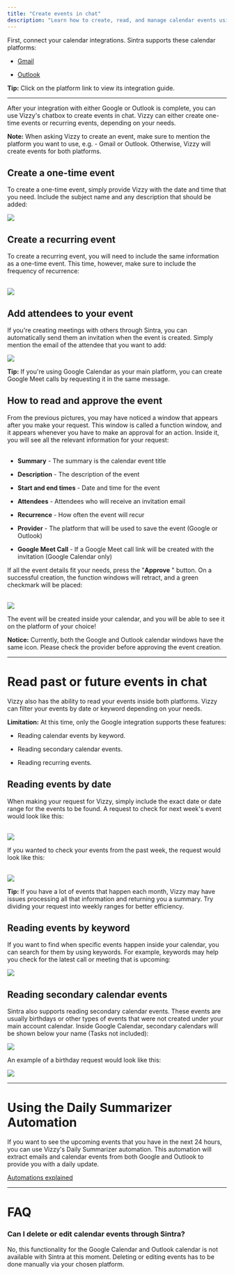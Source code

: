 ```yaml
---
title: "Create events in chat"
description: "Learn how to create, read, and manage calendar events using Sintra AI."
---
```


First, connect your calendar integrations. Sintra supports these calendar platforms:

  * [Gmail](https://help.sintra.ai/en/articles/10383940-integrating-your-google-account-to-sintra)

  * [Outlook](https://help.sintra.ai/en/articles/10383990-integrating-your-microsoft-account-to-sintra)




**Tip:** Click on the platform link to view its integration guide.

* * *


After your integration with either Google or Outlook is complete, you can use Vizzy's chatbox to create events in chat. Vizzy can either create one-time events or recurring events, depending on your needs.

**Note:** When asking Vizzy to create an event, make sure to mention the platform you want to use, e.g. - Gmail or Outlook. Otherwise, Vizzy will create events for both platforms.

## Create a one-time event

To create a one-time event, simply provide Vizzy with the date and time that you need. Include the subject name and any description that should be added:

![](https://downloads.intercomcdn.com/i/o/s36tbegb/1537671814/0b459c8df37ab94316098561d41b/image.png?expires=1754573400&signature=6d582ba393f6b82bf31e3f4e853c30ee87b5b0b9fe32d07cc7baf7357a38ad01&req=dSUkEc95nIleXfMW1HO4zYTjCsCsBaYXhZL%2FjyZRGYXuENcAGEL7JadLNivm%0AwHh%2B%0A)

## Create a recurring event

To create a recurring event, you will need to include the same information as a one-time event. This time, however, make sure to include the frequency of recurrence:  
​

![](https://downloads.intercomcdn.com/i/o/s36tbegb/1537718412/de15c5dcbb0f9acc4ad3c668c820/image.png?expires=1754573400&signature=0902725c0197ddbdf428f057d2bfb9657a239b10dc6800e141d7fff6cfce1b4a&req=dSUkEc5%2FlYVeW%2FMW1HO4zcZlpjnGb7PD8AjvTNYN5uPiR7Ld1xepsthWzius%0Aveht%0A)

## Add attendees to your event

If you're creating meetings with others through Sintra, you can automatically send them an invitation when the event is created. Simply mention the email of the attendee that you want to add:

![](https://downloads.intercomcdn.com/i/o/s36tbegb/1537756337/5fbc85b8c16d8edc2ae499a1a238/image.png?expires=1754573400&signature=fc4462398982b23dc8369310db06f76b694d100d86ac6731c0f20114f3d3409c&req=dSUkEc57m4JcXvMW1HO4zVqIaz6rMQg1fQlK02RS851fpOVC50KUhxnaiqxi%0AYiC1%0A)

**Tip:** If you're using Google Calendar as your main platform, you can create Google Meet calls by requesting it in the same message.

## How to read and approve the event

From the previous pictures, you may have noticed a window that appears after you make your request. This window is called a function window, and it appears whenever you have to make an approval for an action. Inside it, you will see all the relevant information for your request:  
​

  * **Summary** \- The summary is the calendar event title

  * **Description** \- The description of the event

  * **Start and end times** \- Date and time for the event

  * **Attendees** \- Attendees who will receive an invitation email

  * **Recurrence** \- How often the event will recur

  * **Provider** \- The platform that will be used to save the event (Google or Outlook)

  * **Google Meet Call** \- If a Google Meet call link will be created with the invitation (Google Calendar only)




If all the event details fit your needs, press the "**Approve** " button. On a successful creation, the function windows will retract, and a green checkmark will be placed:  
​

![](https://downloads.intercomcdn.com/i/o/s36tbegb/1537798418/6190a8ecb194691ccaea440e161c/image.png?expires=1754573400&signature=a835efdefa5e1a8d5aa32842d435680bb1a5066f5d9c611a97b838b511e0f9d8&req=dSUkEc53lYVeUfMW1HO4zYv7HZcWUMp3bpDozSJ4VlIcz8HER%2FIskeFIHKtQ%0AUIbM%0A)

  
The event will be created inside your calendar, and you will be able to see it on the platform of your choice!

**Notice:** Currently, both the Google and Outlook calendar windows have the same icon. Please check the provider before approving the event creation.

* * *

# Read past or future events in chat

Vizzy also has the ability to read your events inside both platforms. Vizzy can filter your events by date or keyword depending on your needs.

**Limitation:** At this time, only the Google integration supports these features:

  * Reading calendar events by keyword.

  * Reading secondary calendar events.

  * Reading recurring events.




## Reading events by date

When making your request for Vizzy, simply include the exact date or date range for the events to be found. A request to check for next week's event would look like this:  
​

![](https://downloads.intercomcdn.com/i/o/s36tbegb/1537975581/40102514d2bb9ac4e78e99ded90a/image.png?expires=1754573400&signature=0429b9223474b5fe4ede5dfd512cc3d9969569f99efba1ee386b39c26669341b&req=dSUkEcB5mIRXWPMW1HO4zT3EA0uO4%2B98p3MncP5DezrsP9REYPxSGRxRXwPO%0AQjfG%0A)

  
If you wanted to check your events from the past week, the request would look like this:   
​

![](https://downloads.intercomcdn.com/i/o/s36tbegb/1537977849/51f7bdf03442b4c1759e973e2283/image.png?expires=1754573400&signature=fb53062227f5d17c605e04b1deb1d37517202e6859d7f3f626b223c867249a75&req=dSUkEcB5molbUPMW1HO4zUml1dVPsj14g1HzmnBG5rV5dq9q56541CNcTGcR%0ATDpQ%0A)

**Tip:** If you have a lot of events that happen each month, Vizzy may have issues processing all that information and returning you a summary. Try dividing your request into weekly ranges for better efficiency.

## Reading events by keyword

If you want to find when specific events happen inside your calendar, you can search for them by using keywords. For example, keywords may help you check for the latest call or meeting that is upcoming: 

![](https://downloads.intercomcdn.com/i/o/s36tbegb/1538022039/2c2cd63c6359755042a72d37a2ea/image.png?expires=1754573400&signature=a6c48a6a6c560f121ee6519a1c41ae7ea078f7b610d9d51f8c0003cca14cd59d&req=dSUkHsl8n4FcUPMW1HO4zWjzK2ulBWuDCaFtSrdXusIkobyFHZQKiN9wmbaN%0AMADn%0A)

## Reading secondary calendar events

Sintra also supports reading secondary calendar events. These events are usually birthdays or other types of events that were not created under your main account calendar. Inside Google Calendar, secondary calendars will be shown below your name (Tasks not included):

![](https://downloads.intercomcdn.com/i/o/s36tbegb/1538219042/f0c261bc92290adc941d04580faa/image.png?expires=1754573400&signature=2833a99a65b25eab23ac2e1d173b5dd6a0bba244bba23d8e256fdb9812629456&req=dSUkHst%2FlIFbW%2FMW1HO4zXD9f3L%2BjBaK2OCOcktc9lD0c0kB3Hk02FfVCBgZ%0Arh10%0A)

An example of a birthday request would look like this:

![](https://downloads.intercomcdn.com/i/o/s36tbegb/1538025220/bfdc52f915fc4b10befb8c81be56/image.png?expires=1754573400&signature=bf20ec57eb10b7fa1c1368f803ed4220614ea456f63c9a3e4b524c13f831993c&req=dSUkHsl8mINdWfMW1HO4zdRNiQOYBhNJxJDQ0P7SxQ5p%2FgtDPPuMbvuOUkAM%0AGkLL%0A)

* * *

# Using the Daily Summarizer Automation

If you want to see the upcoming events that you have in the next 24 hours, you can use Vizzy's Daily Summarizer automation. This automation will extract emails and calendar events from both Google and Outlook to provide you with a daily update.

[Automations explained](https://help.sintra.ai/en/articles/9823490-automations-explained)

* * *

# FAQ

### Can I delete or edit calendar events through Sintra?

No, this functionality for the Google Calendar and Outlook calendar is not available with Sintra at this moment. Deleting or editing events has to be done manually via your chosen platform.

#